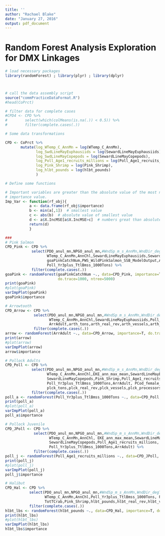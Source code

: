 ```yaml
---
title: ''
author: "Rachael Blake"
date: "January 27, 2016"
output: pdf_document
---
```


# Random Forest Analysis Exploration for DMX Linkages

```r

# load necessary packages
library(randomForest) ; library(plyr) ; library(dplyr)



# call the data assembly script
source("commPracticeDataFormat.R")
#head(CoPrct)

# filter data for complete cases
#CPD4 <- CPD %>%
#        select(which(colMeans(is.na(.)) < 0.5)) %>%
#        filter(complete.cases(.))

```


```r
# Some data transformations

CPD <- CoPrct %>%
       mutate(log_WTemp_C_AnnMn = log(WTemp_C_AnnMn),
              log_SwdLineMayEuphausiids = log(SewardLineMayEuphausiids),
              log_SwdLineMayCopepods = log(SewardLineMayCopepods),
              log_Poll_Age1_recruits_millions = log(Poll_Age1_recruits_millions),
              log_Pink_Shrimp = log(Pink_Shrimp),
              log_hlbt_pounds = log(hlbt_pounds)
              )

```


```r
# Define some functions

# Important variables are greater than the absolute value of the most negative
# importance value.
Imp_Var <- function(rf_obj){
           a <- data.frame(rf_obj$importance)  
           b <- min(a[,1])  # smallest value
           c <- abs(b)  # absolute value of smallest value
           d <- a$X.IncMSE[a$X.IncMSE>c]  # numbers great than absolute value of smallest value
           return(d)
           }


```


```r
###
# Pink Salmon
CPD_Pink <- CPD %>% 
            select(PDO_anul_mn,NPGO_anul_mn,#WndSp_m_s_AnnMn,WndDir_degT_AnnMn,
                   WTemp_C_AnnMn,AnnChl,SewardLineMayEuphausiids,SewardLineMayCopepods,
                   goaPinkCatchNum,PWS_WildPinkSalmon_SSB_ModelOutput,ArrAdult,
                   Poll_Yr3plus_TtlBmss_1000Tons) %>%
            filter(complete.cases(.))
goaPink <- randomForest(goaPinkCatchNum ~., data=CPD_Pink, importance=T, 
                        do.trace=1000, ntree=5000)
print(goaPink)
#plot(goaPink)
varImpPlot(goaPink)
goaPink$importance

```

```r

# Arrowtooth
CPD_Arrow <- CPD %>% 
             select(PDO_anul_mn,NPGO_anul_mn,#WndSp_m_s_AnnMn,WndDir_degT_AnnMn,
                    WTemp_C_AnnMn,AnnChl,SewardLineMayEuphausiids,Poll_Age1_recruits_millions,
                    ArrAdult,arth_tons,arth_real_rev,arth_vessels,arth_processors,arth_real_price) %>%
             filter(complete.cases(.))
arrow <- randomForest(ArrAdult ~., data=CPD_Arrow, importance=T, do.trace=1000, ntree=5000)
print(arrow)
#plot(arrow)
varImpPlot(arrow)
arrow$importance

```


```r

# Pollock Adults
CPD_Poll <- CPD %>% 
            select(PDO_anul_mn,NPGO_anul_mn,#WndSp_m_s_AnnMn,WndDir_degT_AnnMn,
                   WTemp_C_AnnMn,AnnChl,EKE_ann_max_mean,SewardLineMayEuphausiids,
                   SewardLineMayCopepods,Pink_Shrimp,Poll_Age1_recruits_millions,
                   Poll_Yr3plus_TtlBmss_1000Tons,ArrAdult, PCod_female_Bmss_t,hlbt_pounds,
                   plck_tons,plck_real_rev,plck_vessels,plck_processors) %>%
            filter(complete.cases(.))
poll_a <- randomForest(Poll_Yr3plus_TtlBmss_1000Tons ~., data=CPD_Poll, importance=T, do.trace=1000, ntree=5000)
print(poll_a)
#plot(poll_a)
varImpPlot(poll_a)
poll_a$importance

```

```r

# Pollock Juvenile
CPD_JPoll <- CPD %>%
             select(PDO_anul_mn,NPGO_anul_mn,#WndSp_m_s_AnnMn,WndDir_degT_AnnMn,
                    WTemp_C_AnnMn,AnnChl, EKE_ann_max_mean,SewardLineMayEuphausiids,
                    SewardLineMayCopepods,Poll_Age1_recruits_millions,
                    Poll_Yr3plus_TtlBmss_1000Tons,ArrAdult) %>%
             filter(complete.cases(.))
poll_j <- randomForest(Poll_Age1_recruits_millions ~., data=CPD_JPoll, importance=T, do.trace=1000, ntree=5000)
print(poll_j)
#plot(poll_j)
varImpPlot(poll_j)
poll_j$importance

```

```r

# Halibut
CPD_Hal <- CPD %>% 
           select(PDO_anul_mn,NPGO_anul_mn,#WndSp_m_s_AnnMn,WndDir_degT_AnnMn,
                  WTemp_C_AnnMn,AnnChl,Poll_Yr3plus_TtlBmss_1000Tons, Poll_Age1_recruits_millions,
                  TotTCrab,Pink_Shrimp,hlbt_pounds,hlbt_real_rev,hlbt_vessels,hlbt_processors) %>%
           filter(complete.cases(.))
hlbt_lbs <- randomForest(hlbt_pounds ~., data=CPD_Hal, importance=T, do.trace=1000, ntree=5000)
print(hlbt_lbs)
#plot(hlbt_lbs)
varImpPlot(hlbt_lbs)
hlbt_lbs$importance

```


